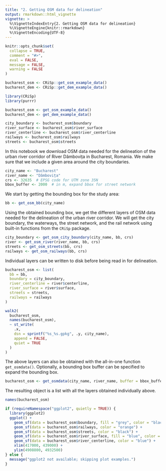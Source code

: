 ```yaml
---
title: "2. Getting OSM data for delineation"
output: rmarkdown::html_vignette
vignette: >
  %\VignetteIndexEntry{2. Getting OSM data for delineation}
  %\VignetteEngine{knitr::rmarkdown}
  %\VignetteEncoding{UTF-8}
---
```


```r
knitr::opts_chunk$set(
  collapse = TRUE,
  comment = "#>",
  eval = FALSE,
  message = FALSE,
  warning = FALSE
)

bucharest_osm <- CRiSp::get_osm_example_data()
bucharest_dem <- CRiSp::get_dem_example_data()
```

```r
library(CRiSp)
library(purrr)

bucharest_osm <- get_osm_example_data()
bucharest_dem <- get_dem_example_data()

city_boundary <- bucharest_osm$boundary
river_surface <- bucharest_osm$river_surface
river_centerline <- bucharest_osm$river_centerline
railways <- bucharest_osm$railways
streets <- bucharest_osm$streets
```

In this notebook we download OSM data needed for the delineation of the urban river corridor of River Dâmbovița in Bucharest, Romania. We make sure that we include a given area around the city boundaries.

```r
city_name <- "Bucharest"
river_name <- "Dâmbovița"
crs <- 32635  # EPSG code for UTM zone 35N
bbox_buffer <- 2000  # in m, expand bbox for street network
```

We start by getting the bounding box for the study area:

```r
bb <- get_osm_bb(city_name)
```

Using the obtained bounding box, we get the different layers of OSM data needed for the delineation of the urban river corridor. We will get the city boundary, the waterways, the street network, and the rail network using built-in functions from the `CRiSp` package.

```r
city_boundary <- get_osm_city_boundary(city_name, bb, crs)
river <- get_osm_river(river_name, bb, crs)
streets <- get_osm_streets(bb, crs)
railways <- get_osm_railways(bb, crs)
```

Individual layers can be written to disk before being read in for delineation.

```r
bucharest_osm <- list(
  bb = bb,
  boundary = city_boundary,
  river_centerline = river$centerline,
  river_surface = river$surface,
  streets = streets,
  railways = railways
)

walk2(
  bucharest_osm,
  names(bucharest_osm),
  ~ st_write(
    .x,
    dsn = sprintf("%s_%s.gpkg", .y, city_name),
    append = FALSE,
    quiet = TRUE
  )
)
```

The above layers can also be obtained with the all-in-one function `get_osmdata()`. Optionally, a bounding box buffer can be specified to expand the bounding box.

```r
bucharest_osm <- get_osmdata(city_name, river_name, buffer = bbox_buffer)
```

The resulting object is a list with all the layers obtained individually above.

```r
names(bucharest_osm)
```


```r
if (requireNamespace("ggplot2", quietly = TRUE)) {
  library(ggplot2)
  ggplot() +
    geom_sf(data = bucharest_osm$boundary, fill = "grey", color = "black") +
    geom_sf(data = bucharest_osm$railways, color = "orange") +
    geom_sf(data = bucharest_osm$streets, color = "black") +
    geom_sf(data = bucharest_osm$river_surface, fill = "blue", color = "blue") +
    geom_sf(data = bucharest_osm$river_centerline, color = "blue") +
    xlim(417000, 439000) +
    ylim(4908800, 4932500)
} else {
  message("ggplot2 not available; skipping plot examples.")
}
```

